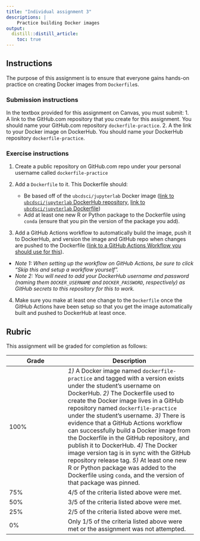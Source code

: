 ```yaml
---
title: "Individual assignment 3"
descriptions: |
    Practice building Docker images
output:
  distill::distill_article:
    toc: true
---
```


## Instructions

The purpose of this assignment is to ensure that everyone gains hands-on practice on creating Docker images from `Dockerfile`s. 

### Submission instructions

In the textbox provided for this assignment on Canvas,
you must submit: 
1. A link to the GitHub.com repository that you create for this assignment.
You should name your GitHub.com repository `dockerfile-practice`.
2. A the link to your Docker image on DockerHub. You should name your DockerHub repository `dockerfile-practice`.

### Exercise instructions

1. Create a public repository on GitHub.com repo under your personal username called `dockerfile-practice`

2. Add a `Dockerfile` to it. This Dockerfile should:
    - Be based off of the `ubcdsci/jupyterlab` Docker image ([link to `ubcdsci/jupyterlab` DockerHub repository](https://hub.docker.com/repository/docker/ubcdsci/jupyterlab), [link to `ubcdsci/jupyterlab` Dockerfile](https://github.com/UBC-DSCI/jupyterlab/blob/main/Dockerfile))
    - Add at least one new R or Python package to the Dockerfile using `conda` (ensure that you pin the version of the package you add).

3. Add a GitHub Actions workflow to automatically build the image, push it to DockerHub, and version the image and GitHub repo when changes are pushed to the Dockerfile ([link to a GitHub Actions Workflow you should use for this](https://github.com/ttimbers/dockerfile-practice/blob/main/.github/workflows/publish_docker_image.yml)).

  - *Note 1: When setting up the workflow on GitHub Actions, be sure to click "Skip this and setup a workflow yourself".*
  - *Note 2: You will need to add your DockerHub username and password (naming them `DOCKER_USERNAME` and `DOCKER_PASSWORD`, respectively) as GitHub secrets to this repository for this to work.*

4. Make sure you make at least one change to the `Dockerfile` once the GitHub Actions have been setup so that you get the image automatically built and pushed to DockerHub at least once.

## Rubric 

This assignment will be graded for completion as follows:

|Grade | Description |
|------|-------------|
| 100% | *1)* A Docker image named `dockerfile-practice` and tagged with a version exists under the student's username on DockerHub. *2)* The Dockerfile used to create the Docker image lives in a GitHub repository named `dockerfile-practice` under the student's username. *3)* There is evidence that a GitHub Actions workflow can successfully build a Docker image from the Dockerfile in the GitHub repository, and publish it to DockerHub. *4)* The Docker image version tag is in sync with the GitHub repository release tag. *5)* At least one new R or Python package was added to the Dockerfile using `conda`, and the version of that package was pinned. |
| 75%  | 4/5 of the criteria listed above were met. |
| 50%  | 3/5 of the criteria listed above were met. |
| 25%  | 2/5 of the criteria listed above were met. |
| 0%   | Only 1/5 of the criteria listed above were met or the assignment was not attempted. |
